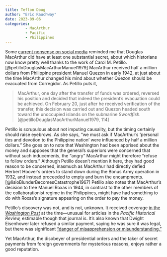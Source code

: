 ```yaml
---
title: Teflon Doug
author: "Eric Rauchway"
date: 2023-09-06
categories:
         - MacArthur
         - Pacific
         - Philippines
---
```


Some [current nonsense on social media](https://bsky.app/profile/joekatz45.bsky.social/post/3k6qaya4cyy2e) reminded me that Douglas MacArthur did have at least one substantial secret, about which historians now know pretty well thanks to the work of Carol M. Petillo.[@petilloDouglasMacArthurManuel1979] MacArthur received half a million dollars from Philippine president Manuel Quezon in early 1942, at just about the time MacArthur changed his mind about whether Quezon should be evacuated from Corregidor. As Petillo puts it,

> MacArthur, one day after the transfer of funds was ordered, reversed his position and decided that indeed the president's evacuation could be achieved. On February 20, just after he received verification of the transfer, this decision was carried out and Quezon headed south toward the unoccupied islands on the submarine *Swordfish.*[@petilloDouglasMacArthurManuel1979, 114]

Petillo is scrupulous about not imputing causality, but the timing certainly should raise eyebrows. As she says, "we must ask if MacArthur's 'personal ties and devotion to the Philippine nation' were influenced by half a million dollars." She goes on to note that Washington had been apprised about the money and supposes that the general's superiors were concerned that without such inducements, the "angry" MacArthur might therefore "refuse to follow orders." Although Petillo doesn't mention it here, they had good reason to be concerned, inasmuch as MacArthur had directly defied Herbert Hoover's orders to stand down during the Bonus Army operation in 1932, and instead proceeded to empty and burn the encampments.[@lisioBlunderBecomesCatastrophe1967] Petillo also notes that MacArthur's decision to free Manuel Roxas in 1944, in contrast to the other members of the collaborationist regime in the Philippines, might have had something to do with Roxas's signature appearing on the order to pay the money.

Petillo's discovery was not, and is not, unknown. It received coverage [in the *Washington Post*](https://www.washingtonpost.com/archive/politics/1980/01/29/macarthur-given-500000/3ad863a3-8caa-4792-b038-d91bb3f804b4/) at the time---unusual for articles in the *Pacific Historical Review,* estimable though that journal is. It's also known that Dwight Eisenhower later refused a similar payment, saying he was sure it was legal, but there was significant ["danger of misapprehension or misunderstanding."](https://www.pbs.org/wgbh/americanexperience/features/macarthur-secret-payment/) 

Yet MacArthur, the disobeyer of presidential orders and the taker of secret payments from foreign governments for mysterious reasons, enjoys rather a good reputation.
